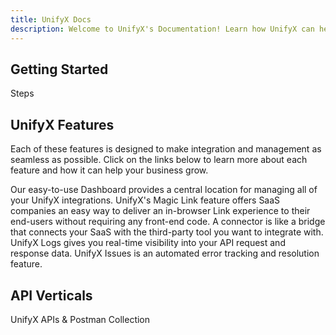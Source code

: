 ```yaml
---
title: UnifyX Docs
description: Welcome to UnifyX's Documentation! Learn how UnifyX can help you fastrack your HR and People Data integrations roadmap.
---
```


## Getting Started

Steps

## UnifyX Features

Each of these features is designed to make integration and management as seamless as possible. Click on the links below to learn more about each feature and how it can help your business grow.

<CardGroup cols={2}>
  <Card title="Dashboard" icon="chart-line" href="/features/dashboard">
    Our easy-to-use Dashboard provides a central location for managing all of
    your UnifyX integrations.
  </Card>
  <Card title="Magic Link" icon="link" href="/features/magic-link">
    UnifyX's Magic Link feature offers SaaS companies an easy way to deliver an
    in-browser Link experience to their end-users without requiring any
    front-end code.
  </Card>
  <Card title="Connectors" icon="link" href="/features/connectors">
    A connector is like a bridge that connects your SaaS with the third-party
    tool you want to integrate with.
  </Card>
  <Card title="Logs" icon="clipboard-list" href="/features/logs">
    UnifyX Logs gives you real-time visibility into your API request and
    response data.
  </Card>
  <Card title="Issues" icon="circle-exclamation" href="/features/logs">
    UnifyX Issues is an automated error tracking and resolution feature.
  </Card>
</CardGroup>

## API Verticals

UnifyX APIs & Postman Collection
